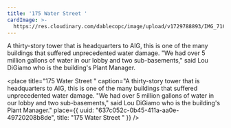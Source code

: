 ```yaml
---
title: '175 Water Street '
cardImage: >-
  https://res.cloudinary.com/dablecopc/image/upload/v1729788893/IMG_7161_zq64jx.jpg
---
```


A thirty-story tower that is headquarters to AIG, this is one of the many buildings that suffered unprecedented water damage. "We had over 5 million gallons of water in our lobby and two sub-basements," said Lou DiGiamo who is the building's Plant Manager.

<place
  title="175 Water Street "
  caption="A thirty-story tower that is headquarters to AIG, this is one of the many buildings that suffered unprecedented water damage. &#x22;We had over 5 million gallons of water in our lobby and two sub-basements,&#x22; said Lou DiGiamo who is the building's Plant Manager."
  place={{
    uuid: "637c052c-0b45-411a-aa0e-49720208b8de",
    title: "175 Water Street "
  }}
/>
